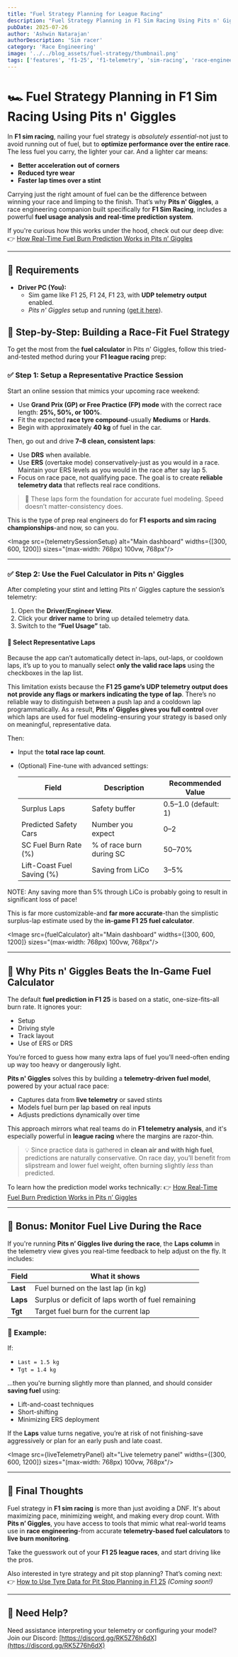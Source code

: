 ```yaml
---
title: "Fuel Strategy Planning for League Racing"
description: "Fuel Strategy Planning in F1 Sim Racing Using Pits n' Giggles"
pubDate: 2025-07-26
author: 'Ashwin Natarajan'
authorDescription: 'Sim racer'
category: 'Race Engineering'
image: '../../blog_assets/fuel-strategy/thumbnail.png'
tags: ['features', 'f1-25', 'f1-telemetry', 'sim-racing', 'race-engineer', 'fuel-strategy']
---
```



# 🏎️ Fuel Strategy Planning in F1 Sim Racing Using Pits n' Giggles

In **F1 sim racing**, nailing your fuel strategy is *absolutely essential*-not just to avoid running out of fuel, but to **optimize performance over the entire race**. The less fuel you carry, the lighter your car. And a lighter car means:
- **Better acceleration out of corners**
- **Reduced tyre wear**
- **Faster lap times over a stint**

Carrying just the right amount of fuel can be the difference between winning your race and limping to the finish. That’s why **Pits n' Giggles**, a race engineering companion built specifically for **F1 Sim Racing**, includes a powerful **fuel usage analysis and real-time prediction system**.

If you're curious how this works under the hood, check out our deep dive:
👉 [How Real-Time Fuel Burn Prediction Works in Pits n’ Giggles](https://www.pitsngiggles.com/blog/fuel-burn-prediction)

---

## 🧰 Requirements

- **Driver PC (You):**
  - Sim game like F1 25, F1 24, F1 23, with **UDP telemetry output** enabled.
  - *Pits n' Giggles* setup and running ([get it here](/releases)).

## 🔧 Step-by-Step: Building a Race-Fit Fuel Strategy

To get the most from the **fuel calculator** in Pits n' Giggles, follow this tried-and-tested method during your **F1 league racing** prep:

### ✅ Step 1: Setup a Representative Practice Session

Start an online session that mimics your upcoming race weekend:
- Use **Grand Prix (GP) or Free Practice (FP) mode** with the correct race length: **25%, 50%, or 100%**.
- Fit the expected **race tyre compound**-usually **Mediums** or **Hards**.
- Begin with approximately **40 kg** of fuel in the car.

Then, go out and drive **7–8 clean, consistent laps**:
- Use **DRS** when available.
- Use **ERS** (overtake mode) conservatively-just as you would in a race. Maintain your ERS levels as you would in the race after say lap 5.
- Focus on race pace, not qualifying pace. The goal is to create **reliable telemetry data** that reflects real race conditions.

> 🧪 These laps form the foundation for accurate fuel modeling. Speed doesn’t matter-consistency does.

This is the type of prep real engineers do for **F1 esports and sim racing championships**-and now, so can you.

<Image
  src={telemetrySessionSetup}
  alt="Main dashboard"
  widths={[300, 600, 1200]}
  sizes="(max-width: 768px) 100vw, 768px"/>


---

### ✅ Step 2: Use the Fuel Calculator in Pits n' Giggles

After completing your stint and letting Pits n’ Giggles capture the session’s telemetry:

1. Open the **Driver/Engineer View**.
2. Click your **driver name** to bring up detailed telemetry data.
3. Switch to the **“Fuel Usage”** tab.

#### 🧠 Select Representative Laps

Because the app can’t automatically detect in-laps, out-laps, or cooldown laps, it’s up to you to manually select **only the valid race laps** using the checkboxes in the lap list.

This limitation exists because the **F1 25 game’s UDP telemetry output does not provide any flags or markers indicating the type of lap**. There’s no reliable way to distinguish between a push lap and a cooldown lap programmatically. As a result, **Pits n’ Giggles gives you full control** over which laps are used for fuel modeling-ensuring your strategy is based only on meaningful, representative data.


Then:
- Input the **total race lap count**.
- (Optional) Fine-tune with advanced settings:

    | Field | Description | Recommended Value |
    |-------|-------------|-------------------|
    | Surplus Laps | Safety buffer | 0.5–1.0 (default: 1) |
    | Predicted Safety Cars | Number you expect | 0–2 |
    | SC Fuel Burn Rate (%) | % of race burn during SC | 50–70% |
    | Lift-Coast Fuel Saving (%) | Saving from LiCo | 3–5% |

NOTE: Any saving more than 5% through LiCo is probably going to result in significant loss of pace!

This is far more customizable-and **far more accurate**-than the simplistic surplus-lap estimate used by the **in-game F1 25 fuel calculator**.

<Image
  src={fuelCalculator}
  alt="Main dashboard"
  widths={[300, 600, 1200]}
  sizes="(max-width: 768px) 100vw, 768px"/>

---

## 🧮 Why Pits n' Giggles Beats the In-Game Fuel Calculator

The default **fuel prediction in F1 25** is based on a static, one-size-fits-all burn rate. It ignores your:
- Setup
- Driving style
- Track layout
- Use of ERS or DRS

You’re forced to guess how many extra laps of fuel you’ll need-often ending up way too heavy or dangerously light.

**Pits n' Giggles** solves this by building a **telemetry-driven fuel model**, powered by your actual race pace:
- Captures data from **live telemetry** or saved stints
- Models fuel burn per lap based on real inputs
- Adjusts predictions dynamically over time

This approach mirrors what real teams do in **F1 telemetry analysis**, and it's especially powerful in **league racing** where the margins are razor-thin.

> 💡 Since practice data is gathered in **clean air and with high fuel**, predictions are naturally conservative. On race day, you’ll benefit from slipstream and lower fuel weight, often burning slightly *less* than predicted.

To learn how the prediction model works technically:
👉 [How Real-Time Fuel Burn Prediction Works in Pits n’ Giggles](https://www.pitsngiggles.com/blog/fuel-burn-prediction)

---

## 🎁 Bonus: Monitor Fuel Live During the Race

If you're running **Pits n’ Giggles live during the race**, the **Laps column** in the telemetry view gives you real-time feedback to help adjust on the fly. It includes:

| Field | What it shows |
|-------|----------------|
| **Last** | Fuel burned on the last lap (in kg) |
| **Laps** | Surplus or deficit of laps worth of fuel remaining |
| **Tgt** | Target fuel burn for the current lap |

### 🧠 Example:
If:
- `Last = 1.5 kg`
- `Tgt = 1.4 kg`

...then you're burning slightly more than planned, and should consider **saving fuel** using:
- Lift-and-coast techniques
- Short-shifting
- Minimizing ERS deployment

If the **Laps** value turns negative, you’re at risk of not finishing-save aggressively or plan for an early push and late coast.

<Image
  src={liveTelemetryPanel}
  alt="Live telemetry panel"
  widths={[300, 600, 1200]}
  sizes="(max-width: 768px) 100vw, 768px"/>

---

## 🏁 Final Thoughts

Fuel strategy in **F1 sim racing** is more than just avoiding a DNF. It's about maximizing pace, minimizing weight, and making every drop count. With **Pits n’ Giggles**, you have access to tools that mimic what real-world teams use in **race engineering**-from accurate **telemetry-based fuel calculators** to **live burn monitoring**.

Take the guesswork out of your **F1 25 league races**, and start driving like the pros.

Also interested in tyre strategy and pit stop planning? That’s coming next:
👉 [How to Use Tyre Data for Pit Stop Planning in F1 25](https://www.pitsngiggles.com/blog/tyre-strategy) *(Coming soon!)*

---

## 📣 Need Help?

Need assistance interpreting your telemetry or configuring your model?
Join our Discord: [https://discord.gg/RK5Z76h6dX](https://discord.gg/RK5Z76h6dX)
